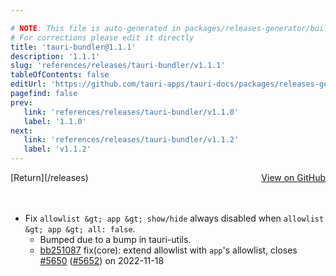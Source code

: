```yaml
---

# NOTE: This file is auto-generated in packages/releases-generator/build.ts
# For corrections please edit it directly
title: 'tauri-bundler@1.1.1'
description: '1.1.1'
slug: 'references/releases/tauri-bundler/v1.1.1'
tableOfContents: false
editUrl: 'https://github.com/tauri-apps/tauri-docs/packages/releases-generator/build.ts'
pagefind: false
prev:
   link: 'references/releases/tauri-bundler/v1.1.0'
   label: '1.1.0'
next:
   link: 'references/releases/tauri-bundler/v1.1.2'
   label: 'v1.1.2'
---
```


			

<ReleaseSidebar slug="references/releases/tauri-bundler"  packageName="tauri-bundler" />

<div style="margin-bottom:3rem; display: flex; justify-content: space-between; align-items: center"><span>[Return](/releases)</span><span><a href="https://github.com/tauri-apps/tauri/releases/tag/tauri-bundler-v1.1.1">View on GitHub</a></span></div>

- Fix `allowlist &gt; app &gt; show/hide` always disabled when `allowlist &gt; app &gt; all: false`.
  - Bumped due to a bump in tauri-utils.
  - [bb251087](https://www.github.com/tauri-apps/tauri/commit/bb2510876d0bdff736d36bf3a465cdbe4ad2b90c) fix(core): extend allowlist with `app`&#39;s allowlist, closes [#5650](https://www.github.com/tauri-apps/tauri/pull/5650) ([#5652](https://www.github.com/tauri-apps/tauri/pull/5652)) on 2022-11-18

